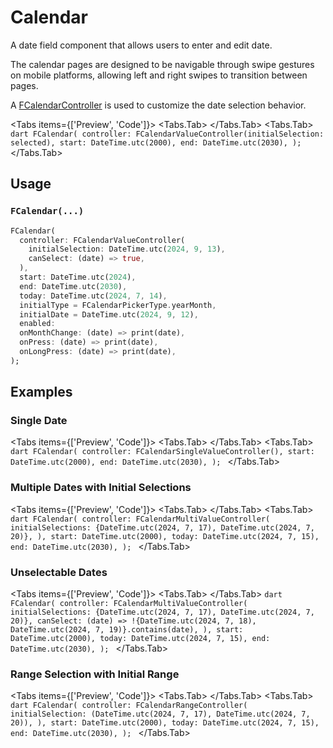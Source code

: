 
# Calendar
A date field component that allows users to enter and edit date.

The calendar pages are designed to be navigable through swipe gestures on mobile platforms, allowing left and right
swipes to transition between pages.

A [FCalendarController](https://pub.dev/documentation/forui/latest/forui.widgets/FCalendarController-class.html) is used
to customize the date selection behavior.

<Tabs items={['Preview', 'Code']}>
    <Tabs.Tab>
        <Widget name='calendar' query={{}} height={500}/>
    </Tabs.Tab>
    <Tabs.Tab>
        ```dart
        FCalendar(
          controller: FCalendarValueController(initialSelection: selected),
          start: DateTime.utc(2000),
          end: DateTime.utc(2030),
        );
        ```
    </Tabs.Tab>
</Tabs>

## Usage

### `FCalendar(...)`

```dart
FCalendar(
  controller: FCalendarValueController(
    initialSelection: DateTime.utc(2024, 9, 13),
    canSelect: (date) => true,
  ),
  start: DateTime.utc(2024),
  end: DateTime.utc(2030),
  today: DateTime.utc(2024, 7, 14),
  initialType = FCalendarPickerType.yearMonth,
  initialDate = DateTime.utc(2024, 9, 12),
  enabled:
  onMonthChange: (date) => print(date),
  onPress: (date) => print(date),
  onLongPress: (date) => print(date),
);
```
## Examples

### Single Date
<Tabs items={['Preview', 'Code']}>
    <Tabs.Tab>
        <Widget name='calendar' query={{}} height={500}/>
    </Tabs.Tab>
    <Tabs.Tab>
        ```dart
        FCalendar(
          controller: FCalendarSingleValueController(),
          start: DateTime.utc(2000),
          end: DateTime.utc(2030),
        );
        ```
    </Tabs.Tab>
</Tabs>

### Multiple Dates with Initial Selections
<Tabs items={['Preview', 'Code']}>
    <Tabs.Tab>
        <Widget name='calendar' variant='multi-value' query={{}} height={500}/>
    </Tabs.Tab>
    <Tabs.Tab>
        ```dart
        FCalendar(
          controller: FCalendarMultiValueController(
            initialSelections: {DateTime.utc(2024, 7, 17), DateTime.utc(2024, 7, 20)},
          ),
          start: DateTime.utc(2000),
          today: DateTime.utc(2024, 7, 15),
          end: DateTime.utc(2030),
        );
        ```
    </Tabs.Tab>
</Tabs>

### Unselectable Dates
<Tabs items={['Preview', 'Code']}>
    <Tabs.Tab>
        <Widget name='calendar' variant='unselectable' query={{}} height={500}/>
    </Tabs.Tab>
      ```dart
      FCalendar(
        controller: FCalendarMultiValueController(
          initialSelections: {DateTime.utc(2024, 7, 17), DateTime.utc(2024, 7, 20)},
          canSelect: (date) => !{DateTime.utc(2024, 7, 18), DateTime.utc(2024, 7, 19)}.contains(date),
        ),
        start: DateTime.utc(2000),
        today: DateTime.utc(2024, 7, 15),
        end: DateTime.utc(2030),
      );
      ```
    </Tabs.Tab>
</Tabs>

### Range Selection with Initial Range
<Tabs items={['Preview', 'Code']}>
    <Tabs.Tab>
        <Widget name='calendar' variant='range' query={{}} height={500}/>
    </Tabs.Tab>
    <Tabs.Tab>
        ```dart
        FCalendar(
          controller: FCalendarRangeController(
            initialSelection: (DateTime.utc(2024, 7, 17), DateTime.utc(2024, 7, 20)),
          ),
          start: DateTime.utc(2000),
          today: DateTime.utc(2024, 7, 15),
          end: DateTime.utc(2030),
        );
        ```
    </Tabs.Tab>
</Tabs>

